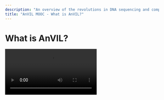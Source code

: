 ```yaml
---
description: "An overview of the revolutions in DNA sequencing and computational genomics that are pushing researchers to compute in the cloud and an introduction to the main components of AnVIL."
title: "AnVIL MOOC - What is AnVIL?"
---
```


# What is AnVIL?

<Video src="https://www.youtube.com/embed/PoNDxLoAf4k" title="What is AnVIL?" />

## Objectives

- Highlight the revolutions in DNA sequencing and computational genomics that are pushing researchers to compute where the data resides.
- Introduce the main components of AnVIL.
- Understand the roadmap for data, infrastructure, and events.

## Slides

The slides for this tutorial are located [here](https://docs.google.com/presentation/d/16vkgy8lp0M1liE0s8FdsjGXMWQu5_t6-0xOMFsF__Ro).
